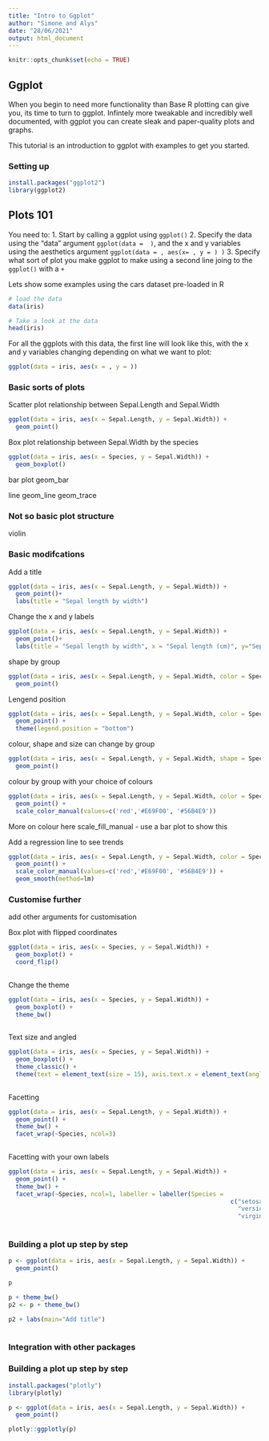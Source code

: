 ```yaml
---
title: "Intro to Ggplot"
author: "Simone and Alys"
date: "28/06/2021"
output: html_document
---
```


```r
knitr::opts_chunk$set(echo = TRUE)
```

## Ggplot

When you begin to need more functionality than Base R plotting can give you, its time to turn to ggplot. Infintely more tweakable and incredibly well documented, with ggplot you can create sleak and paper-quality plots and graphs. 

This tutorial is an introduction to ggplot with examples to get you started.

### Setting up

```r
install.packages("ggplot2")
library(ggplot2)
```

## Plots 101

You need to:
1. Start by calling a ggplot using `ggplot()`
2. Specify the data using the "data" argument `ggplot(data =  )`, and the x and y variables using the aesthetics argument   `ggplot(data = , aes(x= , y = ) )`
3. Specify  what sort of plot you make ggplot to make using a second line joing to the `ggplot()` with a `+`

Lets show some examples using the cars dataset pre-loaded in R

```r
# load the data
data(iris) 

# Take a look at the data
head(iris)
```
For  all the ggplots with this data, the first line will look like this, with the x and y variables changing depending on what we want to plot:
```r
ggplot(data = iris, aes(x = , y = ))
```

### Basic sorts of plots
Scatter plot
relationship between Sepal.Length and Sepal.Width
```r
ggplot(data = iris, aes(x = Sepal.Length, y = Sepal.Width)) +
  geom_point()
```

Box plot
relationship between Sepal.Width by the species
```r
ggplot(data = iris, aes(x = Species, y = Sepal.Width)) +
  geom_boxplot()
```


bar plot
geom_bar

line
geom_line
geom_trace  

### Not so basic plot structure
violin


### Basic modifcations
Add a title
```r
ggplot(data = iris, aes(x = Sepal.Length, y = Sepal.Width)) +
  geom_point()+
  labs(title = "Sepal length by width")
```

Change the x and y labels
```r
ggplot(data = iris, aes(x = Sepal.Length, y = Sepal.Width)) +
  geom_point()+
  labs(title = "Sepal length by width", x = "Sepal length (cm)", y="Sepal width (cm)")
```



shape by group
```r
ggplot(data = iris, aes(x = Sepal.Length, y = Sepal.Width, color = Species)) +
  geom_point()
```

Lengend position
```r
ggplot(data = iris, aes(x = Sepal.Length, y = Sepal.Width, color = Species)) +
  geom_point() +
  theme(legend.position = "bottom")
```


colour, shape and size can change by group
```r
ggplot(data = iris, aes(x = Sepal.Length, y = Sepal.Width, shape = Species, color = Species, size = Species)) +
  geom_point()
```

colour by group with your choice of colours
```r
ggplot(data = iris, aes(x = Sepal.Length, y = Sepal.Width, color = Species)) +
  geom_point() +
  scale_color_manual(values=c('red','#E69F00', '#56B4E9'))
```
More on colour here
scale_fill_manual -  use a bar plot to show this




Add a regression line to see trends
```r
ggplot(data = iris, aes(x = Sepal.Length, y = Sepal.Width, color = Species)) +
  geom_point() +
  scale_color_manual(values=c('red','#E69F00', '#56B4E9')) + 
  geom_smooth(method=lm)
```

### Customise further
add other arguments for customisation

Box plot with flipped coordinates
```r
ggplot(data = iris, aes(x = Species, y = Sepal.Width)) +
  geom_boxplot() +
  coord_flip()
  
```


Change the theme
```r
ggplot(data = iris, aes(x = Species, y = Sepal.Width)) +
  geom_boxplot() +
  theme_bw()
  
```

Text size and angled
```r
ggplot(data = iris, aes(x = Species, y = Sepal.Width)) +
  geom_boxplot() +
  theme_classic() +
  theme(text = element_text(size = 15), axis.text.x = element_text(angle = 45, hjust = 1) ) 
  
```


Facetting
```r
ggplot(data = iris, aes(x = Sepal.Length, y = Sepal.Width)) +
  geom_point() +
  theme_bw() +
  facet_wrap(~Species, ncol=3)
  
```

Facetting with your own labels
```r
ggplot(data = iris, aes(x = Sepal.Length, y = Sepal.Width)) +
  geom_point() +
  theme_bw() +
  facet_wrap(~Species, ncol=1, labeller = labeller(Species =
                                                              c("setosa" = "Iris setosa",
                                                                "versicolor" = "Iris versicolor",
                                                                "virginica" = "Iris virginica")))
  
```


### Building  a plot up step by step
```r
p <- ggplot(data = iris, aes(x = Sepal.Length, y = Sepal.Width)) +
  geom_point()

p

p + theme_bw()
p2 <- p + theme_bw()

p2 + labs(main="Add title")
  
```

### Integration with other packages
### Building  a plot up step by step
```r
install.packages("plotly")
library(plotly)

p <- ggplot(data = iris, aes(x = Sepal.Length, y = Sepal.Width)) +
  geom_point()

plotly::ggplotly(p)
  
```
